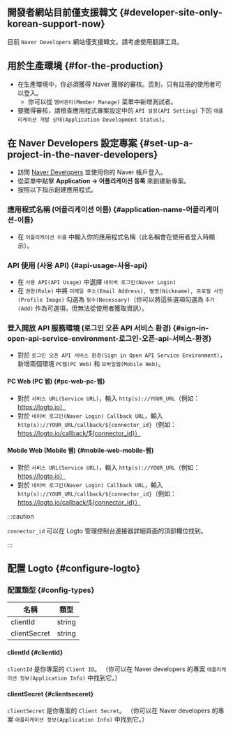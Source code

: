 ## 開發者網站目前僅支援韓文 \{#developer-site-only-korean-support-now}

目前 `Naver Developers` 網站僅支援韓文。請考慮使用翻譯工具。

## 用於生產環境 \{#for-the-production}

- 在生產環境中，你必須獲得 Naver 團隊的審核。否則，只有註冊的使用者可以登入。
  - 你可以從 `맴버관리(Member Manage)` 菜單中新增測試者。
- 要獲得審核，請檢查應用程式專案設定中的 `API 설정(API Setting)` 下的 `애플리케이션 개발 상태(Application Development Status)`。

## 在 Naver Developers 設定專案 \{#set-up-a-project-in-the-naver-developers}

- 訪問 [Naver Developers](https://developers.naver.com/main/) 並使用你的 Naver 帳戶登入。
- 從菜單中點擊 **Application -> 어플리케이션 등록** 來創建新專案。
- 按照以下指示創建應用程式。

### 應用程式名稱 (어플리케이션 이름) \{#application-name-어플리케이션-이름}

- 在 `어플리케이션 이름` 中輸入你的應用程式名稱（此名稱會在使用者登入時顯示）。

### API 使用 (사용 API) \{#api-usage-사용-api}

- 在 `사용 API(API Usage)` 中選擇 `네이버 로그인(Naver Login)`
- 在 `권한(Role)` 中將 `이메일 주소(Email Address), 별명(Nickname), 프로필 사진(Profile Image)` 勾選為 `필수(Necessary)`（你可以將這些選項勾選為 `추가(Add)` 作為可選項，但無法從使用者獲取資訊）。

### 登入開放 API 服務環境 (로그인 오픈 API 서비스 환경) \{#sign-in-open-api-service-environment-로그인-오픈-api-서비스-환경}

- 對於 `로그인 오픈 API 서비스 환경(Sign in Open API Service Environment)`，新增兩個環境 `PC웹(PC Web)` 和 `모바일웹(Mobile Web)`。

#### PC Web (PC 웹) \{#pc-web-pc-웹}

- 對於 `서비스 URL(Service URL)`，輸入 `http(s)://YOUR_URL`（例如：https://logto.io）
- 對於 `네이버 로그인(Naver Login) Callback URL`，輸入 `http(s)://YOUR_URL/callback/${connector_id}`（例如：https://logto.io/callback/${connector_id}）

#### Mobile Web (Mobile 웹) \{#mobile-web-mobile-웹}

- 對於 `서비스 URL(Service URL)`，輸入 `http(s)://YOUR_URL`（例如：https://logto.io）
- 對於 `네이버 로그인(Naver Login) Callback URL`，輸入 `http(s)://YOUR_URL/callback/${connector_id}`（例如：https://logto.io/callback/${connector_id}）

:::caution

`connector_id` 可以在 Logto 管理控制台連接器詳細頁面的頂部欄位找到。

:::

## 配置 Logto \{#configure-logto}

### 配置類型 \{#config-types}

| 名稱         | 類型   |
| ------------ | ------ |
| clientId     | string |
| clientSecret | string |

#### clientId \{#clientid}

`clientId` 是你專案的 `Client ID`。
（你可以在 Naver developers 的專案 `애플리케이션 정보(Application Info)` 中找到它。）

#### clientSecret \{#clientseceret}

`clientSecret` 是你專案的 `Client Secret`。
（你可以在 Naver developers 的專案 `애플리케이션 정보(Application Info)` 中找到它。）
